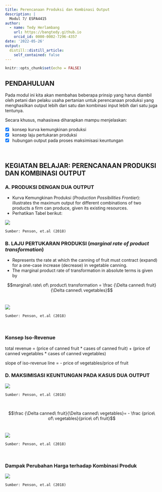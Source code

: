 ```yaml
---
title: Perencanaan Produksi dan Kombinasi Output
description: |
  Modul 7/ ESPA4415
author: 
  - name: Tedy Herlambang
    url: https://bangtedy.github.io
    orcid_id: 0000-0002-7296-4357
date: '2022-05-26'
output:
  distill::distill_article:
    self_contained: false
---
```


```r
knitr::opts_chunk$set(echo = FALSE)
```


## PENDAHULUAN

Pada modul ini kita akan membahas beberapa prinsip yang harus diambil oleh petani dan pelaku usaha pertanian untuk perencanaan produksi yang menghasilkan output lebih dari satu dan kombinasi input lebih dari satu juga tentunya.

Secara khusus, mahasiswa diharapkan mampu menjelaskan:

- [x] konsep kurva kemungkinan produksi
- [x] konsep laju pertukaran produksi
- [x] hubungan output pada proses maksimisasi keuntungan


<br />

## KEGIATAN BELAJAR: PERENCANAAN PRODUKSI DAN KOMBINASI OUTPUT

### A. PRODUKSI DENGAN DUA OUTPUT

- Kurva Kemungkinan Produksi (*Production Possibilities Frontier*): illustrates the 
maximum output for different combinations of two products a firm can produce, given its existing resources.
- Perhatikan Tabel berikut:

![](ppf-canning.png)

`Sumber: Penson, et.al (2018)`

### B. LAJU PERTUKARAN PRODUKSI (*marginal rate of product transformation*)

- Represents the rate at which the canning of fruit must contract (expand) for a one-case increase (decrease) in vegetable canning. 
- The marginal product rate of transformation in absolute terms is given by

$$marginal\ rate\ of\ product\ transformation = \frac {\Delta canned\ fruit}{\Delta canned\ vegetables}$$
<br />

![](sunspot-ppf.png)

`Sumber: Penson, et.al (2018)`

<br />

### Konsep Iso-Revenue

total revenue = (price of canned fruit * cases of canned fruit) 
 + (price of canned vegetables * cases of canned vegetables) 
 
slope of iso-revenue line = - price of vegetables/price of fruit 


### D. MAKSIMISASI KEUNTUNGAN PADA KASUS DUA OUTPUT

![](profit-max.png)

`Sumber: Penson, et.al (2018)`

<br />

$$\frac {\Delta canned\ fruit}{\Delta canned\ vegetables}= - \frac {price\ of\ vegetables}{price\ of\ fruit}$$
<br />

![](graph-profit-max.png)

`Sumber: Penson, et.al (2018)`

<br />

### Dampak Perubahan Harga terhadap Kombinasi Produk

![](efek-perubahan-harga.png)

`Sumber: Penson, et.al (2018)`